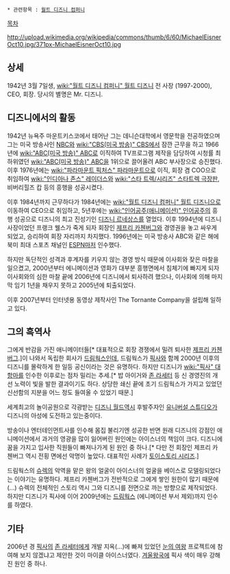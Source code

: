  * 관련항목 : [[월트 디즈니 컴퍼니]]

[[목차]]

http://upload.wikimedia.org/wikipedia/commons/thumb/6/60/MichaelEisnerOct10.jpg/371px-MichaelEisnerOct10.jpg

== 상세 ==
1942년 3월 7일생, [[wiki:"월트 디즈니 컴퍼니" 월트 디즈니]] 전 사장 (1997-2000), CEO, 회장. 당시의 별명은 Mr. 디즈니.

== 디즈니에서의 활동 ==
1942년 뉴욕주 마운트키스코에서 태어난 그는 데니슨대학에서 영문학을 전공하였으며 그는 미국 방송사인 [[NBC]]와 [[wiki:"CBS(미국 방송)" CBS]]에서 잠깐 근무을 하고 1966년에 [[wiki:"ABC(미국 방송)" ABC]]로 이직하여 TV프로그램 제작을 담당하여 시청률 최하위였던 [[wiki:"ABC(미국 방송)" ABC]]을 1위으로 끌어올려 ABC 부사장으로 승진했다. 이후 1976년에는 [[wiki:"파라마운트 픽처스" 파라마운트]]으로 이직, 회장 겸 COO으로 취임하여 [[wiki:"인디아나 존스" 레이더스]]와 [[wiki:"스타 트렉/시리즈" 스타트렉 극장판]], 비버리힐즈 캅 등의 흥행을 성공시켰다.

이후 1984년까지 근무하다가 1984년에는 [[wiki:"월트 디즈니 컴퍼니" 월트 디즈니]]으로 이동하여 CEO으로 취임하고, 5년후에는 [[wiki:"인어공주(애니메이션)" 인어공주]]의 흥행 성공으로 디즈니의 최고 진성기인 [[디즈니 르네상스]]를 열었다. 이후 1994년에 디즈니 사장이었던 프랭크 웰스가 죽게 되자 회장인 [[제프리 카첸버그]]와 경영권을 놓고 싸우게 되었고, 승리하여 회장 자리까지 차지했다. 1996년에는 미국 방송사 ABC와 같은 해에 북미 최대 스포츠 채널인 [[ESPN]]마저 인수했다. 

하지만 독단적인 성격과 후계자를 키우지 않는 경영 방식 때문에 이사회와 잦은 마찰을 일으켰고, 2000년부터 에니메이션과 영화가 대부분 흥행면에서 침체기에 빠지게 되자 이사회와의 심한 마찰 끝에 2006년에 디즈니에서 퇴사하려 했으나, 이사회에 의해 마지막 임기 1년을 채우지 못하고 2005년에 퇴출되었다. 

이후 2007년부터 인터넷용 동영상 제작사인 The Tornante Company을 설립해 일하고 있다. 

== 그의 흑역사 ==
그에게 반감을 가진 애니메이터들[* 대표적으로 회장 경쟁에서 밀려 퇴사한 [[제프리 카첸버그]].]이 나와서 독립한 회사가 [[드림웍스]]인데, 드림웍스가 [[픽사]]와 함께 2000년 이후의 디즈니를 몰락하게 한 일등 공신이라는 것은 유명하다. 하지만 디즈니가 [[wiki:"픽사" 대항마]]를 인수한 이후로는 점차 밀리는 추세.[* 밥 아이거와 [[존 라세터]] 등 신 경영진의 개선 노력이 빛을 발한 결과이기도 하다. 상당한 쇄신 끝에 초기 드림웍스가 가지고 있었던 신선함의 지분을 어느 정도 들여올 수 있었기 때문.]

세계최고의 놀이공원으로 각광받는 [[디즈니 월드]]역시 후발주자인 [[유니버설 스튜디오]]가 디즈니의 아성에 도전하고 있는중이다.

방송이나 엔터테인먼트사를 인수해 몸집 불리기엔 성공한 반면 원래 디즈니의 강점인 애니메이션에서 과거의 영광을 많이 잃어버린 원인에는 아이스너의 책임이 크다. 디즈니에 꿈을 가지고 입사한 직원들이 빠져나가게 된 원인 중 하나.[* 다만 전 회장인 제프리 카첸버그 역시 전횡 면에선 악명이 높았다. 대표적인 사례가 [[토이스토리 시리즈]].]
 
드림웍스의 [[슈렉]]의 악역을 맡은 왕의 얼굴이 아이스너의 얼굴을 베이스로 모델링되었다는 이야기는 유명하다. 제프리 카첸버그가 전반적으로 그에게 쌓인 원한이 많기 때문에(...) 슈렉의 전체적인 스토리 역시 그와 디즈니를 전면으로 까는 방향으로 제작되었다. 하지만 디즈니가 픽사에 이어 2009년에는 [[드림웍스]] (에니메이션 부서 제외)까지 인수를 하였다. 

== 기타 ==
2006년 경 [[픽사]]의 [[존 라세터]]에게 개발 지옥(...)에 빠져 있었던 [[눈의 여왕]] 프로젝트에 참여해 보지 않겠냐고 제안한 것이 마이클 아이스너였다. [[겨울왕국]]에 픽사 색이 매우 강해진 원인 중 하나.
